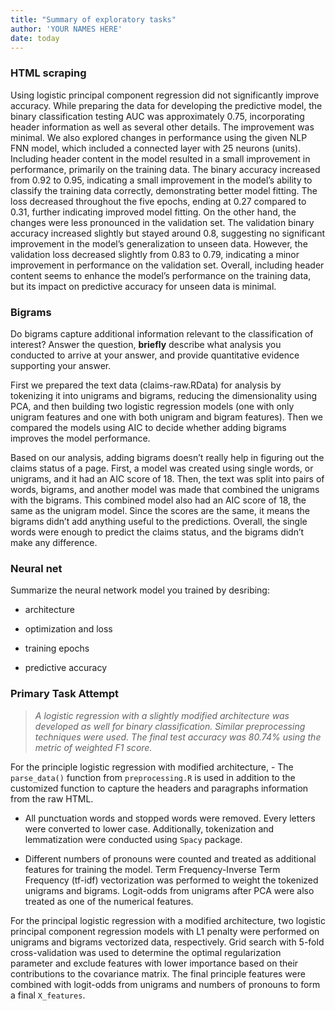 ```yaml
---
title: "Summary of exploratory tasks"
author: 'YOUR NAMES HERE'
date: today
---
```


### HTML scraping

Using logistic principal component regression did not significantly improve accuracy. While preparing the data for developing the predictive model, the binary classification testing AUC was approximately 0.75, incorporating header information as well as several other details. The improvement was minimal. We also explored changes in performance using the given NLP FNN model, which included a connected layer with 25 neurons (units). Including header content in the model resulted in a small improvement in performance, primarily on the training data. The binary accuracy increased from 0.92 to 0.95, indicating a small improvement in the model's ability to classify the training data correctly, demonstrating better model fitting. The loss decreased throughout the five epochs, ending at 0.27 compared to 0.31, further indicating improved model fitting. On the other hand, the changes were less pronounced in the validation set. The validation binary accuracy increased slightly but stayed around 0.8, suggesting no significant improvement in the model's generalization to unseen data. However, the validation loss decreased slightly from 0.83 to 0.79, indicating a minor improvement in performance on the validation set. Overall, including header content seems to enhance the model’s performance on the training data, but its impact on predictive accuracy for unseen data is minimal. 


### Bigrams

Do bigrams capture additional information relevant to the classification of interest? Answer the question, **briefly** describe what analysis you conducted to arrive at your answer, and provide quantitative evidence supporting your answer.

First we prepared the text data (claims-raw.RData) for analysis by tokenizing it into unigrams and bigrams, reducing the dimensionality using PCA, and then building two logistic regression models (one with only unigram features and one with both unigram and bigram features). Then we compared the models using AIC to decide whether adding bigrams improves the model performance.

Based on our analysis, adding bigrams doesn’t really help in figuring out the claims status of a page. First, a model was created using single words, or unigrams, and it had an AIC score of 18. Then, the text was split into pairs of words, bigrams, and another model was made that combined the unigrams with the bigrams. This combined model also had an AIC score of 18, the same as the unigram model. Since the scores are the same, it means the bigrams didn’t add anything useful to the predictions. Overall, the single words were enough to predict the claims status, and the bigrams didn’t make any difference.

### Neural net

Summarize the neural network model you trained by desribing:

-   architecture

-   optimization and loss

-   training epochs

-   predictive accuracy


### Primary Task Attempt 
> *A logistic regression with a slightly modified architecture was developed as well for binary classification. Similar preprocessing techniques were used. The final test accuracy was 80.74% using the metric of weighted F1 score.*

For the principle logistic regression with modified architecture,
-   The `parse_data()` function from `preprocessing.R` is used in addition to the customized function to capture the headers and paragraphs information from the raw HTML.

-   All punctuation words and stopped words were removed. Every letters were converted to lower case. Additionally, tokenization and lemmatization were conducted using `Spacy` package. 

-   Different numbers of pronouns were counted and treated as additional features for training the model. Term Frequency-Inverse Term Frequency (tf-idf) vectorization was performed to weight the tokenized unigrams and bigrams. Logit-odds from unigrams after PCA were also treated as one of the numerical features.

For the principal logistic regression with a modified architecture, two logistic principal component regression models with L1 penalty were performed on unigrams and bigrams vectorized data, respectively. Grid search with 5-fold cross-validation was used to determine the optimal regularization parameter and exclude features with lower importance based on their contributions to the covariance matrix. The final principle features were combined with logit-odds from unigrams and numbers of pronouns to form a final `X_features`.
